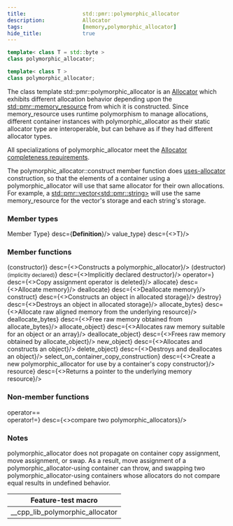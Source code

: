 ```yaml
---
title:                  std::pmr::polymorphic_allocator
description:            Allocator
tags:                   [memory,polymorphic_allocator]
hide_title:             true
---
```



<ClassSummary name="polymorphic_allocator" namespaces="std::pmr" folder="memory" headerName="memory_resource"/>

```cpp title='Since C++20'
template< class T = std::byte >
class polymorphic_allocator;
```
```cpp title='Since C++17, Until C++17'
template< class T >
class polymorphic_allocator;
```
The class template std::pmr::polymorphic_allocator is an [Allocator](/docs/std/named_req/Allocator) which exhibits different allocation behavior 
depending upon the [std::pmr::memory_resource](/docs/std/memory/memory_resource) from which it is constructed. 
Since memory_resource uses runtime polymorphism to manage allocations, different container instances with polymorphic_allocator as their static allocator 
type are interoperable, but can behave as if they had different allocator types.

All specializations of polymorphic_allocator meet the [Allocator completeness requirements](/docs/std/named_req/Allocator).

The polymorphic_allocator::construct member function does [uses-allocator](/docs/std/memory/uses_allocator) construction, 
so that the elements of a container using a polymorphic_allocator will use that same allocator for their own allocations. 
For example, a [std::pmr::vector](/docs/std/containers/arrays/vector)[&lt;std::pmr::string>](/docs/std/containers/strings/string)
will use the same memory_resource for the vector's storage and each string's storage.

### Member types

<SymbolTable noTraits>
    <Symbol name={<b>Member Type</b>} desc={<b>Definition</b>}/>
    <Symbol name={<>value_type</>} desc={<>T</>}/>
</SymbolTable>

### Member functions

<SymbolTable>
    <Symbol pub autoLink linkName="../_polymorphic_allocator/polymorphic_allocator"                 name={<>(constructor)</>}                                    desc={<>Constructs a polymorphic_allocator</>}/>
    <Symbol pub                                                                                     name={<>(destructor)<small>(implicitly declared)</small></>} desc={<>Implicitly declared destructor</>}/>
    <Symbol pub                                                                                     name={<Removed v=''>operator=</Removed>}                     desc={<>Copy assignment operator is deleted</>}/>
    <Symbol pub autoLink linkName="../_polymorphic_allocator/allocate"                              name={<>allocate</>}                                         desc={<>Allocate memory</>}/>
    <Symbol pub autoLink linkName="../_polymorphic_allocator/deallocate"                            name={<>deallocate</>}                                       desc={<>Deallocate memory</>}/>
    <Symbol pub autoLink linkName="../_polymorphic_allocator/construct"                             name={<>construct</>}                                        desc={<>Constructs an object in allocated storage</>}/>
    <Symbol pub autoLink linkName="../_polymorphic_allocator/destroy"                               name={<Deprecated v='cpp20'>destroy</Deprecated>}            desc={<>Destroys an object in allocated storage</>}/>
    <Symbol pub autoLink linkName="../_polymorphic_allocator/allocate_bytes"                        name={<Version v='cpp20'>allocate_bytes</Version>}           desc={<>Allocate raw aligned memory from the underlying resource</>}/>
    <Symbol pub autoLink linkName="../_polymorphic_allocator/deallocate_bytes"                      name={<Version v='cpp20'>deallocate_bytes</Version>}         desc={<>Free raw memory obtained from allocate_bytes</>}/>
    <Symbol pub autoLink linkName="../_polymorphic_allocator/allocate_object"                       name={<Version v='cpp20'>allocate_object</Version>}          desc={<>Allocates raw memory suitable for an object or an array</>}/>
    <Symbol pub autoLink linkName="../_polymorphic_allocator/deallocate_object"                     name={<Version v='cpp20'>deallocate_object</Version>}        desc={<>Frees raw memory obtained by allocate_object</>}/>
    <Symbol pub autoLink linkName="../_polymorphic_allocator/new_object"                            name={<Version v='cpp20'>new_object</Version>}               desc={<>Allocates and constructs an object</>}/>
    <Symbol pub autoLink linkName="../_polymorphic_allocator/delete_object"                         name={<Version v='cpp20'>delete_object</Version>}            desc={<>Destroys and deallocates an object</>}/>
    <Symbol pub autoLink linkName="../_polymorphic_allocator/select_on_container_copy_construction" name={<>select_on_container_copy_construction</>}            desc={<>Create a new polymorphic_allocator for use by a container's copy constructor</>}/>
    <Symbol pub autoLink linkName="../_polymorphic_allocator/resource"                              name={<>resource</>}                                         desc={<>Returns a pointer to the underlying memory resource</>}/>
</SymbolTable>

### Non-member functions

<SymbolTable>
    <Symbol pub autoLink linkName="../_polymorphic_allocator/operator_cmp" name={<Removed v='cpp20'>operator==<br/>operator!=</Removed>} desc={<>compare two polymorphic_allocators</>}/>
</SymbolTable>

### Notes
polymorphic_allocator does not propagate on container copy assignment, move assignment, or swap. As a result, move assignment of a polymorphic_allocator-using container can throw, 
and swapping two polymorphic_allocator-using containers whose allocators do not compare equal results in undefined behavior.

|        Feature-test macro       |
|:-------------------------------:|
| __cpp_lib_polymorphic_allocator |